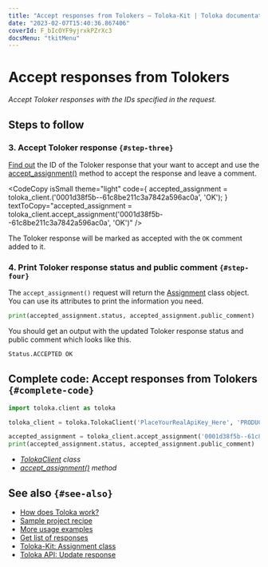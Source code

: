 ```yaml
---
title: "Accept responses from Tolokers — Toloka-Kit | Toloka documentation"
date: "2023-02-07T15:40:36.867406"
coverId: F_bIcOYF9yjrxkPZrXc3
docsMenu: "tkitMenu"
---
```



# Accept responses from Tolokers

_Accept Toloker responses with the IDs specified in the request._

## Steps to follow

<Import/>

<Instantiate/>

### 3. Accept Toloker response `{#step-three}`

[Find out](/docs/toloka-kit/recipes/get-responses) the ID of the Toloker response that your want to accept and use the [accept_assignment()](/docs/toloka-kit/reference/toloka.client.TolokaClient.accept_assignment) method to accept the response and leave a comment.

<CodeCopy
  isSmall
  theme="light"
  code={
    <HighlightChildren language="python">
      accepted_assignment = toloka_client.<Term term="accept_assignment"><AcceptAsignment/></Term>('0001d38f5b--61c8be211c3a7842a596ac0a', 'OK');
    </HighlightChildren>
  }
  textToCopy="accepted_assignment = toloka_client.accept_assignment('0001d38f5b--61c8be211c3a7842a596ac0a', 'OK')"
/>

The Toloker response will be marked as accepted with the `OK` comment added to it.

### 4. Print Toloker response status and public comment `{#step-four}`

The `accept_assignment()` request will return the [Assignment](/docs/toloka-kit/reference/toloka.client.assignment.Assignment) class object. You can use its attributes to print the information you need.

```python
print(accepted_assignment.status, accepted_assignment.public_comment)
```

You should get an output with the updated Toloker response status and public comment which looks like this.

```bash
Status.ACCEPTED OK
```

## Complete code: Accept responses from Tolokers `{#complete-code}`

```python
import toloka.client as toloka

toloka_client = toloka.TolokaClient('PlaceYourRealApiKey_Here', 'PRODUCTION')

accepted_assignment = toloka_client.accept_assignment('0001d38f5b--61c8be211c3a7842a596ac0a', 'OK')
print(accepted_assignment.status, accepted_assignment.public_comment)
```

<Note mode="tip" title="List of classes and methods used in this recipe">

- _[TolokaClient](/docs/toloka-kit/reference/toloka.client.TolokaClient) class_
- _[accept_assignment()](/docs/toloka-kit/reference/toloka.client.TolokaClient.accept_assignment) method_

</Note>

## See also `{#see-also}`

- [How does Toloka work?](/docs/guide/overview)
- [Sample project recipe](/docs/toloka-kit/recipes/learn-basics)
- [More usage examples](/docs/toloka-kit/recipes/use-cases)
- [Get list of responses](/docs/toloka-kit/recipes/get-responses)
- [Toloka-Kit: Assignment class](/docs/toloka-kit/reference/toloka.client.assignment.Assignment)
- [Toloka API: Update response](https://toloka.ai/docs/api/api-reference/#patch-/assignments/-id-)
